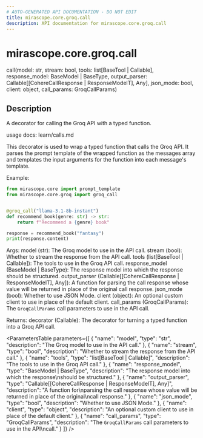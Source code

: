 ```yaml
---
# AUTO-GENERATED API DOCUMENTATION - DO NOT EDIT
title: mirascope.core.groq.call
description: API documentation for mirascope.core.groq.call
---
```


# mirascope.core.groq.call

<ApiType type="Alias" />

<ApiSignature>
call(model: str, stream: bool, tools: list[BaseTool | Callable], response_model: BaseModel | BaseType, output_parser: Callable[[CohereCallResponse | ResponseModelT], Any], json_mode: bool, client: object, call_params: GroqCallParams)
</ApiSignature>

## Description

A decorator for calling the Groq API with a typed function.

usage docs: learn/calls.md

This decorator is used to wrap a typed function that calls the Groq API. It parses
the prompt template of the wrapped function as the messages array and templates the input
arguments for the function into each message's template.

Example:

```python
from mirascope.core import prompt_template
from mirascope.core.groq import groq_call


@groq_call("llama-3.1-8b-instant")
def recommend_book(genre: str) -> str:
    return f"Recommend a {genre} book"

response = recommend_book("fantasy")
print(response.content)
```

Args:
    model (str): The Groq model to use in the API call.
    stream (bool): Whether to stream the response from the API call.
    tools (list[BaseTool | Callable]): The tools to use in the Groq API call.
    response_model (BaseModel | BaseType): The response model into which the response
        should be structured.
    output_parser (Callable[[CohereCallResponse | ResponseModelT], Any]): A function for
        parsing the call response whose value will be returned in place of the original
        call response.
    json_mode (bool): Whether to use JSON Mode.
    client (object): An optional custom client to use in place of the default client.
    call_params (GroqCallParams): The `GroqCallParams` call parameters to use in the API
        call.

Returns:
    decorator (Callable): The decorator for turning a typed function into a Groq API
        call.

<ParametersTable
  parameters={[
  {
    "name": "model",
    "type": "str",
    "description": "The Groq model to use in the API call."
  },
  {
    "name": "stream",
    "type": "bool",
    "description": "Whether to stream the response from the API call."
  },
  {
    "name": "tools",
    "type": "list[BaseTool | Callable]",
    "description": "The tools to use in the Groq API call."
  },
  {
    "name": "response_model",
    "type": "BaseModel | BaseType",
    "description": "The response model into which the response\nshould be structured."
  },
  {
    "name": "output_parser",
    "type": "Callable[[CohereCallResponse | ResponseModelT], Any]",
    "description": "A function for\nparsing the call response whose value will be returned in place of the original\ncall response."
  },
  {
    "name": "json_mode",
    "type": "bool",
    "description": "Whether to use JSON Mode."
  },
  {
    "name": "client",
    "type": "object",
    "description": "An optional custom client to use in place of the default client."
  },
  {
    "name": "call_params",
    "type": "GroqCallParams",
    "description": "The `GroqCallParams` call parameters to use in the API\ncall."
  }
]}
/>

<ReturnType
  type="Callable"
  description="The decorator for turning a typed function into a Groq API\ncall."
/>


